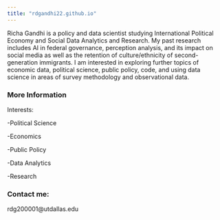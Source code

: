 ```yaml
---
title: "rdgandhi22.github.io"
---
```


Richa Gandhi is a policy and data scientist studying International Political Economy and Social Data Analytics and Research. My past research includes AI in federal governance, perception analysis, and its impact on social media as well as the retention of culture/ethnicity of second-generation immigrants. I am interested in exploring further topics of economic data, political science, public policy, code, and using data science in areas of survey methodology and observational data.

### More Information

Interests:

-Political Science

-Economics

-Public Policy

-Data Analytics

-Research

### Contact me:

rdg200001\@utdallas.edu
